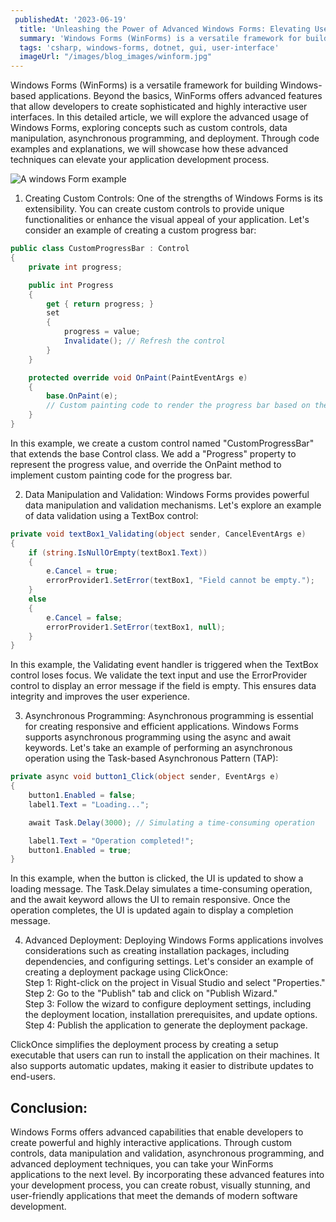 ```yaml
---
 publishedAt: '2023-06-19'
  title: 'Unleashing the Power of Advanced Windows Forms: Elevating User Experiences with Code Examples'
  summary: 'Windows Forms (WinForms) is a versatile framework for building Windows-based applications. Beyond the basics, WinForms offers advanced features that allow developers to create sophisticated and highly interactive user interfaces. In this detailed article, we will explore the advanced usage of Windows Forms, exploring concepts such as custom controls, data manipulation, asynchronous programming, and deployment.'
  tags: 'csharp, windows-forms, dotnet, gui, user-interface'
  imageUrl: "/images/blog_images/winform.jpg"
---
```


Windows Forms (WinForms) is a versatile framework for building Windows-based applications. Beyond the basics, WinForms offers advanced features that allow developers to create sophisticated and highly interactive user interfaces. In this detailed article, we will explore the advanced usage of Windows Forms, exploring concepts such as custom controls, data manipulation, asynchronous programming, and deployment. Through code examples and explanations, we will showcase how these advanced techniques can elevate your application development process.

<img src="/images/blog_images/winform.jpg" alt="A windows Form example" />

1. Creating Custom Controls:
   One of the strengths of Windows Forms is its extensibility. You can create custom controls to provide unique functionalities or enhance the visual appeal of your application. Let's consider an example of creating a custom progress bar:

```csharp
public class CustomProgressBar : Control
{
    private int progress;

    public int Progress
    {
        get { return progress; }
        set
        {
            progress = value;
            Invalidate(); // Refresh the control
        }
    }

    protected override void OnPaint(PaintEventArgs e)
    {
        base.OnPaint(e);
        // Custom painting code to render the progress bar based on the Progress property
    }
}
```

In this example, we create a custom control named "CustomProgressBar" that extends the base Control class. We add a "Progress" property to represent the progress value, and override the OnPaint method to implement custom painting code for the progress bar.

2. Data Manipulation and Validation:
   Windows Forms provides powerful data manipulation and validation mechanisms. Let's explore an example of data validation using a TextBox control:

```csharp
private void textBox1_Validating(object sender, CancelEventArgs e)
{
    if (string.IsNullOrEmpty(textBox1.Text))
    {
        e.Cancel = true;
        errorProvider1.SetError(textBox1, "Field cannot be empty.");
    }
    else
    {
        e.Cancel = false;
        errorProvider1.SetError(textBox1, null);
    }
}
```

In this example, the Validating event handler is triggered when the TextBox control loses focus. We validate the text input and use the ErrorProvider control to display an error message if the field is empty. This ensures data integrity and improves the user experience.

3. Asynchronous Programming:
   Asynchronous programming is essential for creating responsive and efficient applications. Windows Forms supports asynchronous programming using the async and await keywords. Let's take an example of performing an asynchronous operation using the Task-based Asynchronous Pattern (TAP):

```csharp
private async void button1_Click(object sender, EventArgs e)
{
    button1.Enabled = false;
    label1.Text = "Loading...";

    await Task.Delay(3000); // Simulating a time-consuming operation

    label1.Text = "Operation completed!";
    button1.Enabled = true;
}
```

In this example, when the button is clicked, the UI is updated to show a loading message. The Task.Delay simulates a time-consuming operation, and the await keyword allows the UI to remain responsive. Once the operation completes, the UI is updated again to display a completion message.

4. Advanced Deployment:
   Deploying Windows Forms applications involves considerations such as creating installation packages, including dependencies, and configuring settings. Let's consider an example of creating a deployment package using ClickOnce:<br />
   Step 1: Right-click on the project in Visual Studio and select "Properties."<br />
   Step 2: Go to the "Publish" tab and click on "Publish Wizard."<br />
   Step 3: Follow the wizard to configure deployment settings, including the deployment location, installation prerequisites, and update options.<br />
   Step 4: Publish the application to generate the deployment package.<br />

ClickOnce simplifies the deployment process by creating a setup executable that users can run to install the application on their machines. It also supports automatic updates, making it easier to distribute updates to end-users.

## Conclusion:

Windows Forms offers advanced capabilities that enable developers to create powerful and highly interactive applications. Through custom controls, data manipulation and validation, asynchronous programming, and advanced deployment techniques, you can take your WinForms applications to the next level. By incorporating these advanced features into your development process, you can create robust, visually stunning, and user-friendly applications that meet the demands of modern software development.
